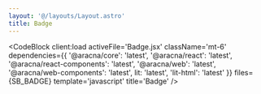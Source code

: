 ```yaml
---
layout: '@/layouts/Layout.astro'
title: Badge
---
```



<BadgeComponentBlock client:load />

<CodeBlock
  client:load
  activeFile='Badge.jsx'
  className='mt-6'
  dependencies={{
    '@aracna/core': 'latest',
    '@aracna/react': 'latest',
    '@aracna/react-components': 'latest',
    '@aracna/web': 'latest',
    '@aracna/web-components': 'latest',
    lit: 'latest',
    'lit-html': 'latest'
  }}
  files={SB_BADGE}
  template='javascript'
  title='Badge'
/>
